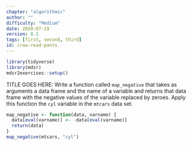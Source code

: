 ```yaml
---
chapter: "algorithmic"
author: ""
difficulty: "Medium"
date: 2020-07-19 
version: 0.1
tags: [first, second, third]
id: crow-read-pants
---
```


```r
library(tidyverse)
library(mdsr)
mdsr2exercises::setup()
```

TITLE GOES HERE: Write a function called `map_negative` that takes as arguments a data frame and the
name of a variable and returns that data frame with the negative values of the variable
replaced by zeroes.  Apply this function the `cyl` variable in the `mtcars` data set.

 <!--begin-answer-->
```r
map_negative <- function(data, varname) {
  data[eval(varname)] <- -data[eval(varname)]
  return(data)
}
map_negative(mtcars, "cyl")
```
  <!--end-answer-->


